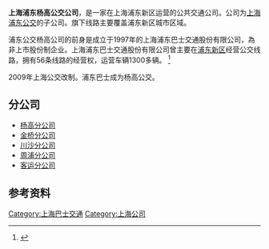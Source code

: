 {{multiple issues|
{{expert|time=2019-06-16T04:48:51+00:00}}
{{onesource|time=2019-06-16T04:48:51+00:00}}
{{refimprove|time=2019-06-16T04:48:51+00:00}}
{{primarysources|time=2019-06-08T03:39:16+00:00}}
}}
{{Infobox Company
  |company_name   = 上海浦东杨高交通公共有限公司
  |company_logo   = 
  |foundation = 1997年（上海浦东巴士交通股份有限公司）
  |location       = {{CHN}}[[上海市|上海市]]邹平路191号
  |industry       = [[巴士|巴士]]
  |parent         = [[上海浦东公交公司|上海浦东公交公司]]
  |homepage =http://www.pdbs.cn
}}
'''上海浦东杨高公交公司'''，是一家在上海浦东新区运营的公共交通公司。公司为[[上海浦东公交|上海浦东公交]]的子公司。旗下线路主要覆盖浦东新区城市区域。

浦东公交杨高公司的前身是成立于1997年的上海浦东巴士交通股份有限公司，為非上市股份制企业。上海浦东巴士交通股份有限公司曾主要在[[浦东新区|浦东新区]]经营公交线路，拥有56条线路的经营权，运营车辆1300多辆。
<ref>{{Cite web |url=http://www.pdbs.cn/go.asp?id=245 |title=公司简介 |accessdate=2008-06-27 |archive-date=2016-03-04 |archive-url=https://web.archive.org/web/20160304102927/http://www.pdbs.cn/go.asp?id=245 |dead-url=no }}</ref>

2009年上海公交改制。浦东巴士成为杨高公交。

== 分公司 ==
* [[上海浦东杨高公交杨高分公司|杨高分公司]]
* [[上海浦东杨高公交金桥分公司|金桥分公司]]
* [[上海浦东杨高公交川沙分公司|川沙分公司]]
* [[上海浦东杨高公交周浦分公司|周浦分公司]]
* [[上海浦东杨高公交客运分公司|客运分公司]]

== 参考资料 ==
<div class="references-small">
<references />
</div>

{{trans-stub}}
{{SH-stub}}

[[Category:上海巴士交通|Category:上海巴士交通]]
[[Category:上海公司|Category:上海公司]]